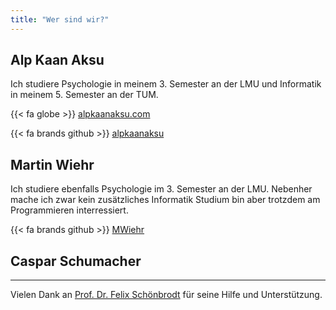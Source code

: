 ```yaml
---
title: "Wer sind wir?"
---
```


## Alp Kaan Aksu
Ich studiere Psychologie in meinem 3. Semester an der LMU und Informatik in meinem 5. Semester an der TUM.

{{< fa globe >}} [alpkaanaksu.com](https://alpkaanaksu.com)

{{< fa brands github >}} [alpkaanaksu](https://github.com/alpkaanaksu)


## Martin Wiehr
Ich studiere ebenfalls Psychologie im 3. Semester an der LMU. Nebenher mache ich zwar kein zusätzliches Informatik Studium bin aber trotzdem am Programmieren interressiert.

{{< fa brands github >}} [MWiehr](https://github.com/MWiehr)


## Caspar Schumacher

---

Vielen Dank an [Prof. Dr. Felix Schönbrodt](https://www.psy.lmu.de/pm/personen/lehrstuhlmitarbeiter/schoenbrodt/index.html) für seine Hilfe und Unterstützung.
